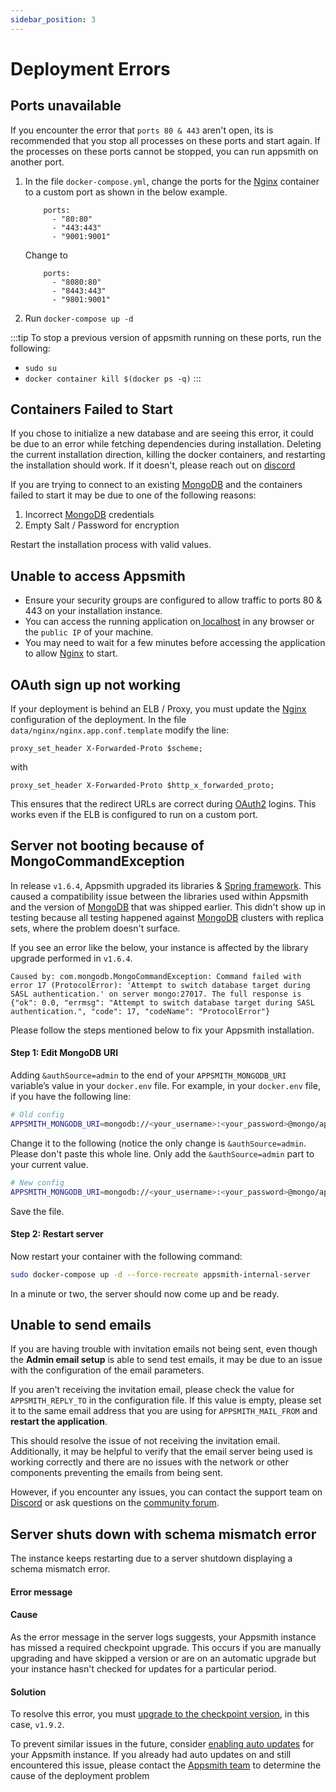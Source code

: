 ```yaml
---
sidebar_position: 3
---
```


# Deployment Errors

## Ports unavailable

If you encounter the error that ```ports 80 & 443``` aren't open, its is recommended that you stop all processes on these ports and start again. If the processes on these ports cannot be stopped, you can run appsmith on another port.

1.  In the file `docker-compose.yml`, change the ports for the [Nginx](https://www.nginx.com) container to a custom port as shown in the below example.

    ```
        ports:
          - "80:80"
          - "443:443"
          - "9001:9001"
    ```

    Change to

    ```
        ports:
          - "8080:80"
          - "8443:443"
          - "9801:9001"
    ```
2. Run `docker-compose up -d`

:::tip
To stop a previous version of appsmith running on these ports, run the following:

* ```sudo su```
* ```docker container kill $(docker ps -q)```
:::

## Containers Failed to Start

If you chose to initialize a new database and are seeing this error, it could be due to an error while fetching dependencies during installation. Deleting the current installation direction, killing the docker containers, and restarting the installation should work. If it doesn't, please reach out on [discord](https://discord.com/invite/rBTTVJp)

If you are trying to connect to an existing [MongoDB](../../reference/datasources/querying-mongodb/) and the containers failed to start it may be due to one of the following reasons:

1. Incorrect [MongoDB](../../reference/datasources/querying-mongodb/) credentials
2. Empty Salt / Password for encryption

Restart the installation process with valid values.

## Unable to access Appsmith

* Ensure your security groups are configured to allow traffic to ports 80 & 443 on your installation instance.
* You can access the running application on[ localhost](http://localhost) in any browser or the `public IP` of your machine.
* You may need to wait for a few minutes before accessing the application to allow [Nginx](https://www.nginx.com) to start.

## OAuth sign up not working

If your deployment is behind an ELB / Proxy, you must update the [Nginx](https://www.nginx.com) configuration of the deployment. In the file `data/nginx/nginx.app.conf.template` modify the line:

```
proxy_set_header X-Forwarded-Proto $scheme;
```

with

```
proxy_set_header X-Forwarded-Proto $http_x_forwarded_proto;
```

This ensures that the redirect URLs are correct during [OAuth2](/core-concepts/connecting-to-data-sources/authentication/authentication-type/oauth2-authentication/) logins. This works even if the ELB is configured to run on a custom port.

## Server not booting because of MongoCommandException

In release `v1.6.4`, Appsmith upgraded its libraries & [Spring framework](https://spring.io/projects/spring-framework). This caused a compatibility issue between the libraries used within Appsmith and the version of [MongoDB](/reference/datasources/querying-mongodb/) that was shipped earlier. This didn't show up in testing because all testing happened against [MongoDB](/reference/datasources/querying-mongodb/) clusters with replica sets, where the problem doesn't surface.

If you see an error like the below, your instance is affected by the library upgrade performed in `v1.6.4`.

```
Caused by: com.mongodb.MongoCommandException: Command failed with error 17 (ProtocolError): 'Attempt to switch database target during SASL authentication.' on server mongo:27017. The full response is {"ok": 0.0, "errmsg": "Attempt to switch database target during SASL authentication.", "code": 17, "codeName": "ProtocolError"}
```

Please follow the steps mentioned below to fix your Appsmith installation.

#### Step 1: Edit MongoDB URI

Adding `&authSource=admin` to the end of your `APPSMITH_MONGODB_URI` variable’s value in your `docker.env` file. For example, in your `docker.env` file, if you have the following line:

```bash
# Old config
APPSMITH_MONGODB_URI=mongodb://<your_username>:<your_password>@mongo/appsmith?retryWrites=true
```

Change it to the following (notice the only change is `&authSource=admin`. Please don't paste this whole line. Only add the `&authSource=admin` part to your current value.

```bash
# New config
APPSMITH_MONGODB_URI=mongodb://<your_username>:<your_password>@mongo/appsmith?retryWrites=true&authSource=admin
```

Save the file.

#### Step 2: Restart server

Now restart your container with the following command:

```bash
sudo docker-compose up -d --force-recreate appsmith-internal-server
```

In a minute or two, the server should now come up and be ready.


## Unable to send emails

If you are having trouble with invitation emails not being sent, even though the **Admin email setup** is able to send test emails, it may be due to an issue with the configuration of the email parameters.

If you aren't receiving the invitation email, please check the value for ```APPSMITH_REPLY_TO``` in the configuration file. If this value is empty, please set it to the same email address that you are using for ```APPSMITH_MAIL_FROM``` and **restart the application**.

This should resolve the issue of not receiving the invitation email. Additionally, it may be helpful to verify that the email server being used is working correctly and there are no issues with the network or other components preventing the emails from being sent.

However, if you encounter any issues, you can contact the support team on [Discord](https://discord.com/invite/rBTTVJp) or ask questions on the [community forum](https://community.appsmith.com).

## Server shuts down with schema mismatch error

The instance keeps restarting due to a server shutdown displaying a schema mismatch error.

#### Error message

<Message
messageContainerClassName="error" 
messageContent="Looks like you skipped some required updates, please go back to the mandatory upgrade path v1.9.2"></Message>

#### Cause
As the error message in the server logs suggests, your Appsmith instance has missed a required checkpoint upgrade. This occurs if you are manually upgrading and have skipped a version or are on an automatic upgrade but your instance hasn't checked for updates for a particular period.

#### Solution

To resolve this error, you must [upgrade to the checkpoint version](/getting-started/setup/instance-management#checkpoint-upgrade), in this case, `v1.9.2`.

To prevent similar issues in the future, consider [enabling auto updates](/getting-started/setup/installation-guides/docker#enabling-appsmith-auto-updates) for your Appsmith instance. If you already had auto updates on and still encountered this issue, please contact the [Appsmith team](https://discord.com/invite/rBTTVJp) to determine the cause of the deployment problem